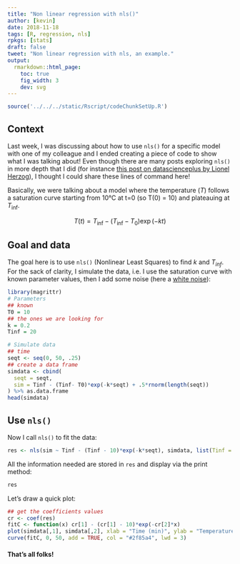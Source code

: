 ```yaml
---
title: "Non linear regression with nls()"
author: [kevin]
date: 2018-11-18
tags: [R, regression, nls]
rpkgs: [stats]
draft: false
tweet: "Non linear regression with nls, an example."
output:
  rmarkdown::html_page:
    toc: true
    fig_width: 3
    dev: svg
---
```


```r
source('../../../static/Rscript/codeChunkSetUp.R')
```

## Context

Last week, I was discussing about how to use `nls()` for a specific
model with one of my colleague and I ended creating a piece of code to
show what I was talking about! Even though there are many posts exploring `nls()`
in more depth that I did (for instance [this post on datascienceplus by Lionel Herzog]( https://datascienceplus.com/first-steps-with-non-linear-regression-in-r/)),
I thought I could share these lines of command here!

Basically, we were talking about a model where the temperature ($T$) follows
a saturation curve starting from 10°C at t=0 (so T(0) = 10) and plateauing at $T_{\inf}$.

$$T(t) = T_{\inf} - (T_{\inf} - T_0)\exp(-kt)$$

## Goal and data

The goal here is to use `nls()` (Nonlinear Least Squares) to find $k$ and $T_{inf}$.
For the sack of clarity, I simulate the data, i.e. I use the saturation curve
with known parameter values, then I add some noise (here a [white noise](https://en.wikipedia.org/wiki/White_noise)):

```R
library(magrittr)
# Parameters
## known
T0 = 10
## the ones we are looking for
k = 0.2
Tinf = 20

# Simulate data
## time
seqt <- seq(0, 50, .25)
## create a data frame
simdata <- cbind(
  seqt = seqt,
  sim = Tinf - (Tinf- T0)*exp(-k*seqt) + .5*rnorm(length(seqt))
) %>% as.data.frame
head(simdata)
```

## Use `nls()`

Now I call `nls()` to fit the data:

```R
res <- nls(sim ~ Tinf - (Tinf - 10)*exp(-k*seqt), simdata, list(Tinf = 1, k = .1))
```

All the information needed are stored in `res` and display via the print method:

```R
res
```

Let's draw a quick plot:

```R
## get the coefficients values
cr <- coef(res)
fitC <- function(x) cr[1] - (cr[1] - 10)*exp(-cr[2]*x)
plot(simdata[,1], simdata[,2], xlab = "Time (min)", ylab = "Temperature (°C)")
curve(fitC, 0, 50, add = TRUE, col = "#2f85a4", lwd = 3)
```

#### That's all folks!
